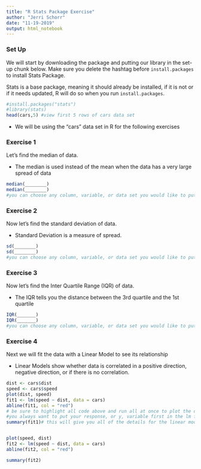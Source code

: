 ```yaml
---
title: "R Stats Package Exercise"
author: "Jerri Schorr"
date: "11-19-2019"
output: html_notebook
---
```


### Set Up 

We will start by downloading the package and putting our library in the set-up chunk below. Make sure you delete the hashtag before `install.packages` to install Stats Package.

Stats is a base package, meaning it should already be installed, if it is not or if it needs updated, R will do so when you run `install.packages`.

```r
#install.packages("stats")
#library(stats)
head(cars,5) #view first 5 rows of cars data set
```

* We will be using the "cars" data set in R for the following exercises

### Exercise 1

Let's find the median of data.

* The median is used instead of the mean when the data has a very large spread of data

```r
median(________)
median(________)
#you can choose any column, variable, or data set you would like to put in the function
```

### Exercise 2

Now let's find the standard deviation of data.

* Standard Deviation is a measure of spread.

```r
sd(________)
sd(________)
#you can choose any column, variable, or data set you would like to put in the function
```


### Exercise 3

Now let's find the Inter Quartile Range (IQR) of data.

* The IQR tells you the distance between the 3rd quartile and the 1st quartile

```r
IQR(_______)
IQR(_______)
#you can choose any column, variable, or data set you would like to put in the function
```


### Exercise 4

Next we will fit the data with a Linear Model to see its relationship

* Linear Models show whether data is correlated in a positive direction, negative direction, or if there is no correlation.

```r
dist <- cars$dist
speed <- cars$speed
plot(dist, speed)
fit1 <- lm(speed ~ dist, data = cars)
abline(fit1, col = "red")
# be sure to highlight all code above and run all at once to plot the data and see the fir of the linear model
#you always want to put your response, or y, variable first in the lm function.
summary(fit1)# this will give you all of the details for the linear model 


plot(speed, dist)
fit2 <- lm(speed ~ dist, data = cars)
abline(fit2, col = "red")

summary(fit2)
```





